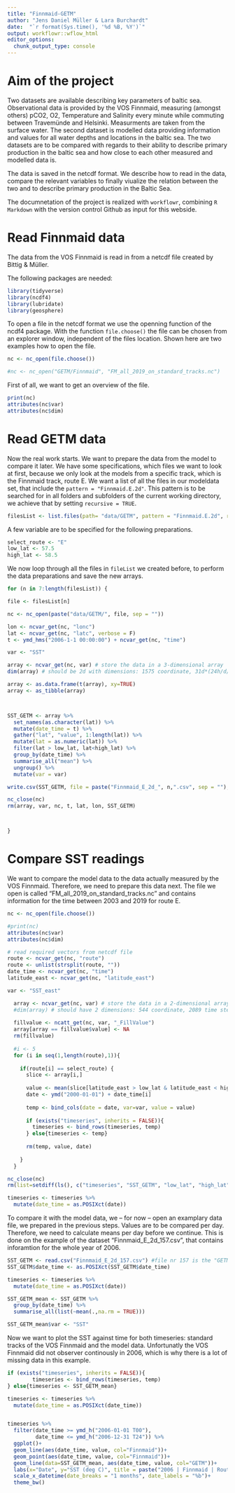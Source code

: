 ```yaml
---
title: "Finnmaid-GETM"
author: "Jens Daniel Müller & Lara Burchardt"
date:  "`r format(Sys.time(), '%d %B, %Y')`"
output: workflowr::wflow_html
editor_options:
  chunk_output_type: console
---
```


# Aim of the project

Two datasets are available describing key parameters of baltic sea. Observational data is provided by the VOS Finnmaid, measuring (amongst others) pCO2, O2, Temperature and Salinity every minute while commuting between Travemünde and Helsinki. Measurments are taken from the surface water. 
The second dataset is modelled data providing information and values for all water depths and locations in the baltic sea. 
The two datasets are to be compared with regards to their ability to describe primary production in the baltic sea and how close to each other measured and modelled data is.

The data is saved in the netcdf format. We describe how to read in the data, compare the relevant variables to finally viualize the relation between the two and to describe primary production in the Baltic Sea.

The documnetation of the project is realized with `workflowr`, combining `R Markdown` with the version control Github as input for this webside. 

# Read Finnmaid data

The data from the VOS Finnmaid is read in from a netcdf file created by Bittig & Müller.

The following packages are needed: 

```r
library(tidyverse)
library(ncdf4)
library(lubridate)
library(geosphere)
```

To open a file in the netcdf format we use the openning function of the ncdf4 package. With the function `file.choose()` the file can be chosen from an explorer window, independent of the files location. Shown here are two examples how to open the file.

```r
nc <- nc_open(file.choose())
```

```r

#nc <- nc_open("GETM/Finnmaid", "FM_all_2019_on_standard_tracks.nc")
```

First of all, we want to get an overview of the file.

```r
print(nc)
attributes(nc$var)
attributes(nc$dim)
```

# Read GETM data

Now the real work starts. We want to prepare the data from the model to compare it later. 
We have some specifications, which files we want to look at first, because we only look at the models from a specific track, which is the Finnmaid track, route E. We want a list of all the files in our modeldata set, that include the `pattern = "Finnmaid.E.2d"`.
This pattern is to be searched for in all folders and subfolders of the current working directory, we achieve that by setting `recursive = TRUE`. 

```r

filesList <- list.files(path= "data/GETM", pattern = "Finnmaid.E.2d", recursive = TRUE)
```

A few variable are to be specified for the following preparations.

```r

select_route <- "E"
low_lat <- 57.5
high_lat <- 58.5

```

We now loop through all the files in `fileList` we created before, to perform the data preparations and save the new arrays. 

```r

for (n in 7:length(filesList)) {

file <- filesList[n]

nc <- nc_open(paste("data/GETM/", file, sep = ""))

lon <- ncvar_get(nc, "lonc")
lat <- ncvar_get(nc, "latc", verbose = F)
t <- ymd_hms("2006-1-1 00:00:00") + ncvar_get(nc, "time")

var <- "SST"

array <- ncvar_get(nc, var) # store the data in a 3-dimensional array
dim(array) # should be 2d with dimensions: 1575 coordinate, 31d*(24h/d/3h)=248 time steps

array <- as.data.frame(t(array), xy=TRUE)
array <- as_tibble(array)



SST_GETM <- array %>%
  set_names(as.character(lat)) %>%
  mutate(date_time = t) %>%
  gather("lat", "value", 1:length(lat)) %>%
  mutate(lat = as.numeric(lat)) %>%
  filter(lat > low_lat, lat<high_lat) %>%
  group_by(date_time) %>%
  summarise_all("mean") %>%
  ungroup() %>%
  mutate(var = var)

write.csv(SST_GETM, file = paste("Finnmaid_E_2d_", n,".csv", sep = ""), row.names= F, quote = F)

nc_close(nc)
rm(array, var, nc, t, lat, lon, SST_GETM)



}
```



# Compare SST readings

We want to compare the model data to the data actually measured by the VOS Finnmaid. Therefore, we need to prepare this data next.
The file we open is called "FM_all_2019_on_standard_tracks.nc" and contains information for the time between 2003 and 2019 for route E.

```r


nc <- nc_open(file.choose())

#print(nc)
attributes(nc$var)
attributes(nc$dim)

# read required vectors from netcdf file
route <- ncvar_get(nc, "route")
route <- unlist(strsplit(route, ""))
date_time <- ncvar_get(nc, "time")
latitude_east <- ncvar_get(nc, "latitude_east")

var <- "SST_east"

  array <- ncvar_get(nc, var) # store the data in a 2-dimensional array
  #dim(array) # should have 2 dimensions: 544 coordinate, 2089 time steps
  
  fillvalue <- ncatt_get(nc, var, "_FillValue")
  array[array == fillvalue$value] <- NA
  rm(fillvalue)
  
  #i <- 5
  for (i in seq(1,length(route),1)){
    
    if(route[i] == select_route) {
      slice <- array[i,]
      
      value <- mean(slice[latitude_east > low_lat & latitude_east < high_lat], na.rm = TRUE)
      date <- ymd("2000-01-01") + date_time[i]
      
      temp <- bind_cols(date = date, var=var, value = value)
      
      if (exists("timeseries", inherits = FALSE)){
        timeseries <- bind_rows(timeseries, temp)
      } else{timeseries <- temp}
      
      rm(temp, value, date)
      
    } 
  }

nc_close(nc)
rm(list=setdiff(ls(), c("timeseries", "SST_GETM", "low_lat", "high_lat")))

timeseries <- timeseries %>% 
  mutate(date_time = as.POSIXct(date))
```

To compare it with the model data, we -- for now -- open an examplary data file, we prepared in the previous steps.
Values are to be compared per day. Therefore, we need to calculate means per day before we continue. This is done on the example of the dataset "Finnmaid_E_2d_157.csv", that contains inforamtion for the whole year of 2006.

```r

SST_GETM <- read.csv("Finnmaid_E_2d_157.csv") #file nr 157 is the "GETM-test" dataset where data for a whole year was pooled
SST_GETM$date_time <- as.POSIXct(SST_GETM$date_time)

timeseries <- timeseries %>%
  mutate(date_time = as.POSIXct(date))

SST_GETM_mean <- SST_GETM %>% 
  group_by(date_time) %>% 
  summarise_all(list(~mean(.,na.rm = TRUE)))

SST_GETM_mean$var <- "SST"

```

Now we want to plot the SST against time for both timeseries: standard tracks of the VOS Finnmaid and the model data.
Unfortunatly the VOS Finnmaid did not observer continously in 2006, which is why there is a lot of missing data in this example. 

```r

if (exists("timeseries", inherits = FALSE)){
        timeseries <- bind_rows(timeseries, temp)
} else{timeseries <- SST_GETM_mean}

timeseries <- timeseries %>% 
  mutate(date_time = as.POSIXct(date_time))


timeseries %>%
  filter(date_time >= ymd_h("2006-01-01 T00"),
         date_time <= ymd_h("2006-12-31 T24")) %>%
  ggplot()+
  geom_line(aes(date_time, value, col="Finnmaid"))+
  geom_point(aes(date_time, value, col="Finnmaid"))+
  geom_line(data=SST_GETM_mean, aes(date_time, value, col="GETM"))+
  labs(x="Date", y="SST (deg C)", title = paste("2006 | Finnmaid | Route E |",low_lat,"-",high_lat,"deg N"))+
  scale_x_datetime(date_breaks = "1 months", date_labels = "%b")+
  theme_bw()

```



